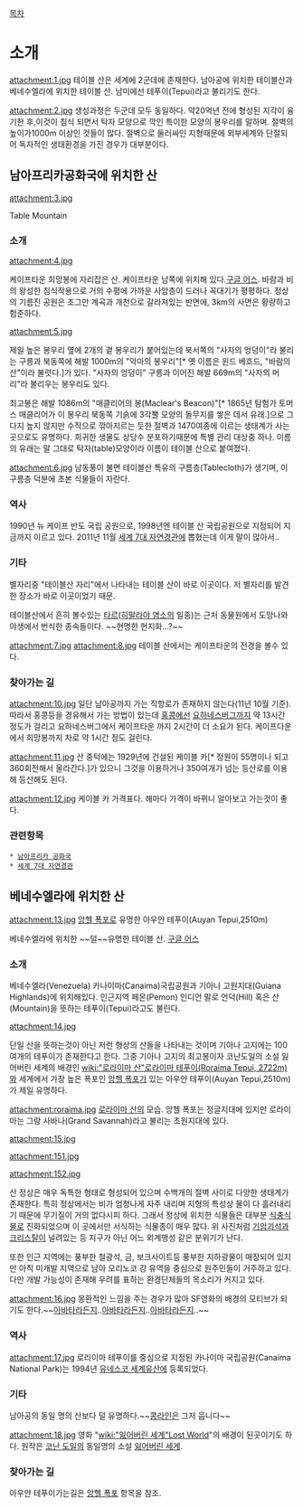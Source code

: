[[목차]]

= 소개 =
attachment:1.jpg
테이블 산은 세계에 2군데에 존재한다. 남아공에 위치한 테이블산과 베네수엘라에 위치한 테이블 산. 남미에선 테푸이(Tepui)라고 불리기도 한다. 

attachment:2.jpg
생성과정은 두군데 모두 동일하다. 약20억년 전에 형성된 지각이 융기한 후,이것이 침식 되면서 탁자 모양으로 깍인 특이한 모양의 봉우리를 말하며. 절벽의 높이가1000m 이상인 것들이 많다. 절벽으로 둘러싸인 지형때문에 외부세계와 단절되어 독자적인 생태환경을 가진 경우가 대부분이다.

== 남아프리카공화국에 위치한 산 ==
attachment:3.jpg

Table Mountain

=== 소개 ===
attachment:4.jpg

케이프타운 희망봉에 자리잡은 산. 케이프타운 남쪽에 위치해 있다.[http://goo.gl/maps/ssDkv 구글 어스]. 바람과 비의 왕성한 침식작용으로 거의 수평에 가까운 사암층이 드러나 꼭대기가 평평하다. 정상의 기름진 공원은 조그만 계곡과 개천으로 갈라져있는 반면에, 3km의 사면은 황량하고 험준하다. 

attachment:5.jpg

제일 높은 봉우리 옆에 2개의 곁 봉우리가 붙어있는데 북서쪽의 "사자의 엉덩이"라 불리는 구릉과 북동쪽에 해발 1000m의 "악마의 봉우리"[* 옛 이름은 윈드 베흐드, "바람의 산"이라 불럿다.]가 있다. "사자의 엉덩이" 구릉과 이어진 해발 669m의 "사자의 머리"라 불리우는 봉우리도 있다.

최고봉은 해발 1086m의 "매클리어의 봉(Maclear's Beacon)"[* 1865년 탐험가 토머스 매클리어가 이 봉우리 북동쪽 기슭에 3각뿔 모양의 돌무지를 쌓은 데서 유래.]으로 그다지 높지 않지만 수직으로 깎아지르는 듯한 절벽과 1470여종에 이르는 생태계가 사는 곳으로도 유명하다. 희귀한 생물도 상당수 분포하기때문에 특별 관리 대상중 하나. 이름의 유래는 말 그대로 탁자(table)모양이라 이름이 테이블 산으로 붙여졌다. 

attachment:6.jpg
남동풍이 불면 테이블산 특유의 구름층(Tablecloth)가 생기며, 이 구름층 덕분에 초본 식물들이 자란다.

=== 역사 ===
1990년 뉴 케이프 반도 국립 공원으로, 1998년엔 테이블 산 국립공원으로 지정되어 지금까지 이르고 있다. 2011년 11월 [[세계 7대 자연경관]]에 뽑혔는데 이게 말이 많아서..

=== 기타 ===
별자리중 "테이블산 자리"에서 나타내는 테이블 산이 바로 이곳이다. 저 별자리를 발견한 장소가 바로 이곳이었기 때문. 

테이블산에서 흔히 볼수있는 [[타르]]([[히말라야 염소]]의 일종)는 근처 동물원에서 도망나와 야생에서 번식한 종속들이다. ~~현명한 현지화...?~~

attachment:7.jpg
attachment:8.jpg
테이블 산에서는 케이프타운의 전경을 볼수 있다.

=== 찾아가는 길 ===
attachment:10.jpg
일단 남아공까지 가는 직항로가 존재하지 않는다(11년 10월 기준). 따라서 홍콩등을 경유해서 가는 방법이 있는데 [[홍콩]]에선 [[요하네스버그]]까지 약 13시간 정도가 걸리고 요하네스버그에서 케이프타운 까지 2시간이 더 소요가 된다. 케이프다운에서 희망봉까지 차로 약 1시간 정도 걸린다. 

attachment:11.jpg
산 중턱에는 1929년에 건설된 케이블 카[* 정원이 55명이나 되고 360회전해서 올라간다.]가 있으니 그것을 이용하거나 350여개가 넘는 등산로를 이용해 등산해도 된다.

attachment:12.jpg
케이블 카 가격표다. 해마다 가격이 바뀌니 알아보고 가는것이 좋다.

=== 관련항목 ===
 * [[남아프리카 공화국]]
 * [[세계 7대 자연경관]]

== 베네수엘라에 위치한 산 ==

attachment:13.jpg
[[앙헬 폭포]]로 유명한 아우얀 테푸이(Auyan Tepui,2510m)

베네수엘라에 위치한 ~~덜~~유명한 테이블 산. [http://goo.gl/maps/ThJCR 구글 어스]

=== 소개 ===
베네수엘라(Venezuela) 카나이마(Canaima)국립공원과 기아나 고원지대(Guiana Highlands)에 위치해있다. 인근지역 페몬(Pemon) 인디언 말로 언덕(Hill) 혹은 산(Mountain)을 뜻하는 테푸이(Tepui)라고도 불린다.

attachment:14.jpg

단일 산을 뜻하는것이 아닌 저런 형상의 산들을 나타내는 것이며 기아나 고지에는 100여개의 테푸이가 존재한다고 한다. 그중 기아나 고지의 최고봉이자 코난도일의 소설 잃어버린 세계의 배경인 [[wiki:"로라이마 산"로라이마 테푸이(Roraima Tepui, 2722m)]]와 세계에서 가장 높은 폭포인 [[앙헬 폭포]]가 있는 아우얀 테푸이(Auyan Tepui,2510m)가 제일 유명하다.

attachment:roraima.jpg
[[로라이마 산]]의 모습. 앙헬 폭포는 정글지대에 있지만 로라이마는 그랑 사바나(Grand Savannah)라고 불리는 초원지대에 있다.

attachment:15.jpg

attachment:151.jpg

attachment:152.jpg

산 정상은 매우 독특한 형태로 형성되어 있으며 수백개의 절벽 사이로 다양한 생태계가 존재한다. 특히 정상에서는 비가 엄청나게 자주 내리며 지형의 특성상 물이 다 흘러내리기 때문에 무기질이 거의 없다시피 하다. 그래서 정상에 위치한 식물들은 대부분 [[식충식물]]로 진화되었으며 이 곳에서만 서식하는 식물종이 매우 많다. 위 사진처럼 [[기암괴석]]과 [[크리스탈]]이 널려있는 등 지구가 아닌 어느 외계행성 같은 분위기가 난다.

또한 인근 지역에는 풍부한 철광석, 금, 보크사이트등 풍부한 지하광물이 매장되어 있지만 아직 미개발 지역으로 남아 오리노코 강 유역을 중심으로 원주민들이 거주하고 있다. 다만 개발 가능성이 존재해 우려를 표하는 환경단체들의 목소리가 커지고 있다.

attachment:16.jpg
몽환적인 느낌을 주는 경우가 많아 SF영화의 배경의 모티브가 되기도 한다.~~[[아바타]]라든지..[[아바타]]라든지..[[아바타]]라든지..~~
=== 역사 ===
attachment:17.jpg
로리이마 테푸이를 중심으로 지정된 카나이마 국립공원(Canaima National Park)는 1994년 [[유네스코 세계유산]]에 등록되었다.

=== 기타 ===
남아공의 동일 명의 산보다 덜 유명하다.~~[[콩라인]]은 그저 웁니다~~

attachment:18.jpg
영화 "[[wiki:"잃어버린 세계"Lost World]]"의 배경이 된곳이기도 하다. 원작은 [[코난 도일]]의 동일명의 소설 [[잃어버린 세계]].

=== 찾아가는 길 ===
아우얀 테푸이가는길은 [[앙헬 폭포]] 항목을 참조.
